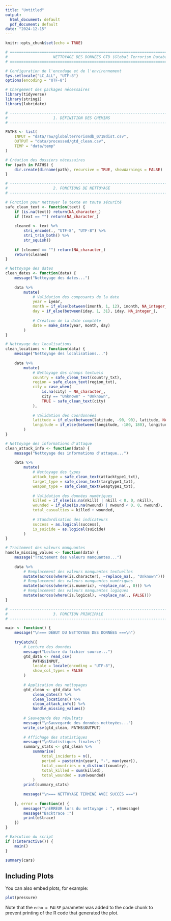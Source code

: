 ```yaml
---
title: "Untitled"
output:
  html_document: default
  pdf_document: default
date: "2024-12-15"
---
```


```r
knitr::opts_chunk$set(echo = TRUE)
```



```r



# ==============================================================================
#                    NETTOYAGE DES DONNÉES GTD (Global Terrorism Database)
# ==============================================================================

# Configuration de l'encodage et de l'environnement
Sys.setlocale("LC_ALL", "UTF-8")
options(encoding = "UTF-8")

# Chargement des packages nécessaires
library(tidyverse)
library(stringi)
library(lubridate)

# -----------------------------------------------------------------------------
#                    1. DÉFINITION DES CHEMINS
# -----------------------------------------------------------------------------

PATHS <- list(
    INPUT = "data/raw/globalterrorismdb_0718dist.csv",
    OUTPUT = "data/processed/gtd_clean.csv",
    TEMP = "data/temp"
)

# Création des dossiers nécessaires
for (path in PATHS) {
    dir.create(dirname(path), recursive = TRUE, showWarnings = FALSE)
}

# -----------------------------------------------------------------------------
#                    2. FONCTIONS DE NETTOYAGE
# -----------------------------------------------------------------------------

# Fonction pour nettoyer le texte en toute sécurité
safe_clean_text <- function(text) {
    if (is.na(text)) return(NA_character_)
    if (text == "") return(NA_character_)
    
    cleaned <- text %>%
        stri_encode(., "UTF-8", "UTF-8") %>%
        stri_trim_both() %>%
        str_squish()
        
    if (cleaned == "") return(NA_character_)
    return(cleaned)
}

# Nettoyage des dates
clean_dates <- function(data) {
    message("Nettoyage des dates...")
    
    data %>%
        mutate(
            # Validation des composants de la date
            year = iyear,
            month = if_else(between(imonth, 1, 12), imonth, NA_integer_),
            day = if_else(between(iday, 1, 31), iday, NA_integer_),
            
            # Création de la date complète
            date = make_date(year, month, day)
        )
}

# Nettoyage des localisations
clean_locations <- function(data) {
    message("Nettoyage des localisations...")
    
    data %>%
        mutate(
            # Nettoyage des champs textuels
            country = safe_clean_text(country_txt),
            region = safe_clean_text(region_txt),
            city = case_when(
                is.na(city) ~ NA_character_,
                city == "Unknown" ~ "Unknown",
                TRUE ~ safe_clean_text(city)
            ),
            
            # Validation des coordonnées
            latitude = if_else(between(latitude, -90, 90), latitude, NA_real_),
            longitude = if_else(between(longitude, -180, 180), longitude, NA_real_)
        )
}

# Nettoyage des informations d'attaque
clean_attack_info <- function(data) {
    message("Nettoyage des informations d'attaque...")
    
    data %>%
        mutate(
            # Nettoyage des types
            attack_type = safe_clean_text(attacktype1_txt),
            target_type = safe_clean_text(targtype1_txt),
            weapon_type = safe_clean_text(weaptype1_txt),
            
            # Validation des données numériques
            killed = if_else(is.na(nkill) | nkill < 0, 0, nkill),
            wounded = if_else(is.na(nwound) | nwound < 0, 0, nwound),
            total_casualties = killed + wounded,
            
            # Standardisation des indicateurs
            success = as.logical(success),
            is_suicide = as.logical(suicide)
        )
}

# Traitement des valeurs manquantes
handle_missing_values <- function(data) {
    message("Traitement des valeurs manquantes...")
    
    data %>%
        # Remplacement des valeurs manquantes textuelles
        mutate(across(where(is.character), ~replace_na(., "Unknown"))) %>%
        # Remplacement des valeurs manquantes numériques
        mutate(across(where(is.numeric), ~replace_na(., 0))) %>%
        # Remplacement des valeurs manquantes logiques
        mutate(across(where(is.logical), ~replace_na(., FALSE)))
}

# -----------------------------------------------------------------------------
#                    3. FONCTION PRINCIPALE
# -----------------------------------------------------------------------------

main <- function() {
    message("\n=== DÉBUT DU NETTOYAGE DES DONNÉES ===\n")
    
    tryCatch({
        # Lecture des données
        message("Lecture du fichier source...")
        gtd_data <- read_csv(
            PATHS$INPUT,
            locale = locale(encoding = "UTF-8"),
            show_col_types = FALSE
        )
        
        # Application des nettoyages
        gtd_clean <- gtd_data %>%
            clean_dates() %>%
            clean_locations() %>%
            clean_attack_info() %>%
            handle_missing_values()
        
        # Sauvegarde des résultats
        message("\nSauvegarde des données nettoyées...")
        write_csv(gtd_clean, PATHS$OUTPUT)
        
        # Affichage des statistiques
        message("\nStatistiques finales:")
        summary_stats <- gtd_clean %>%
            summarise(
                total_incidents = n(),
                period = paste(min(year), "-", max(year)),
                total_countries = n_distinct(country),
                total_killed = sum(killed),
                total_wounded = sum(wounded)
            )
        print(summary_stats)
        
        message("\n=== NETTOYAGE TERMINÉ AVEC SUCCÈS ===")
        
    }, error = function(e) {
        message("\nERREUR lors du nettoyage : ", e$message)
        message("Backtrace :")
        print(e$trace)
    })
}

# Exécution du script
if (!interactive()) {
    main()
}

summary(cars)
```

## Including Plots

You can also embed plots, for example:

```r
plot(pressure)
```

Note that the `echo = FALSE` parameter was added to the code chunk to prevent printing of the R code that generated the plot.
